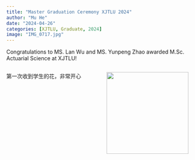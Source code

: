 ```yaml
---
title: "Master Graduation Ceremony XJTLU 2024"
author: "Mu He"
date: "2024-04-26"
categories: [XJTLU, Graduate, 2024]
image: "IMG_0717.jpg"
---
```


Congratulations to MS. Lan Wu and MS. Yunpeng Zhao awarded M.Sc. Actuarial Science at XJTLU!

::: columns
::: {.column width="50%"}
第一次收到学生的花，非常开心
:::

::: {.column width="50%"}
<img src="IMG_0718.JPG" width="215"/>
:::
:::
